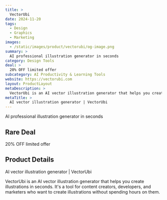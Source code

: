 ```yaml
---
title: >
  VectorUbi
date: 2024-11-20
tags:
  - Design
  - Graphics
  - Marketing
images:
  - /static/images/product/vectorubi/og-image.png
summary: >
  AI professional illustration generator in seconds
category: Design Tools
deal: >
  20% OFF limited offer
subcategory: AI Productivity & Learning Tools
website: https://vectorubi.com
layout: ProductLayout
metaDescription: >
  VectorUbi is an AI vector illustration generator that helps you create illustrations in seconds. It's a tool for content creators, developers, and marketers who want to create illustrations without spending hours on them.
metaTitle: >
  AI vector illustration generator | VectorUbi
---
```

AI professional illustration generator in seconds

## Rare Deal

20% OFF limited offer

## Product Details
AI vector illustration generator | VectorUbi

VectorUbi is an AI vector illustration generator that helps you create illustrations in seconds. It's a tool for content creators, developers, and marketers who want to create illustrations without spending hours on them.
